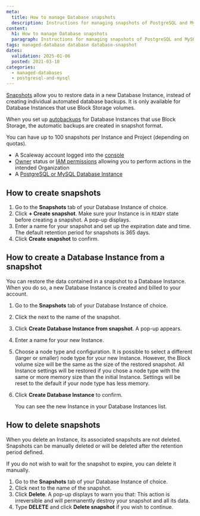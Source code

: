 ```yaml
---
meta:
  title: How to manage Database snapshots
  description: Instructions for managing snapshots of PostgreSQL and MySQL databases.
content:
  h1: How to manage Database snapshots
  paragraph: Instructions for managing snapshots of PostgreSQL and MySQL databases.
tags: managed-database database database-snapshot
dates:
  validation: 2025-01-06
  posted: 2021-03-10
categories:
  - managed-databases
  - postgresql-and-mysql
---
```



[Snapshots](/managed-databases-for-postgresql-and-mysql/how-to/manage-snapshots/) allow you to restore data in a new Database Instance, instead of creating individual automated database backups. It is only available for Database Instances that use Block Storage volumes.

When you set up [autobackups](/managed-databases-for-postgresql-and-mysql/how-to/enable-autobackup/) for Database Instances that use Block Storage, the automatic backups are created in snapshot format.

You can have up to 100 snapshots per Instance and Project (depending on quotas).

<Requirements />

- A Scaleway account logged into the [console](https://console.scaleway.com)
- [Owner](/iam/concepts/#owner) status or [IAM permissions](/iam/concepts/#permission) allowing you to perform actions in the intended Organization
- A [PostgreSQL or MySQL Database Instance](/managed-databases-for-postgresql-and-mysql/quickstart/)

## How to create snapshots

1. Go to the **Snapshots** tab of your Database Instance of choice.
2. Click **+ Create snapshot**.
    <Message type="important">
      Make sure your Instance is in `READY` state before creating a snapshot.
    </Message>
    A pop-up displays.
3. Enter a name for your snapshot and set up the expiration date and time.
    <Message type="note">
      The default retention period for snapshots is 365 days.
    </Message>
4. Click **Create snapshot** to confirm.

## How to create a Database Instance from a snapshot

You can restore the data contained in a snapshot to a Database Instance. When you do so, a new Database Instance is created and billed to your account.

1. Go to the **Snapshots** tab of your Database Instance of choice.
2. Click the <Icon name="more" /> next to the name of the snapshot.
3. Click **Create Database Instance from snapshot**. A pop-up appears.
4. Enter a name for your new Instance.
5. Choose a node type and configuration.
    <Message type="important">
      It is possible to select a different (larger or smaller) node type for your new Instance. However, the Block volume size will be the same as the size of the restored snapshot. All Instance settings will be restored if you chose a node type with the same or more memory size than the initial Instance. Settings will be reset to the default if your node type has less memory.
    </Message>
6. Click **Create Database Instance** to confirm.

    You can see the new Instance in your Database Instances list.

## How to delete snapshots

When you delete an Instance, its associated snapshots are not deleted. Snapshots can be manually deleted or will be deleted after the retention period defined.

If you do not wish to wait for the snapshot to expire, you can delete it manually.

1. Go to the **Snapshots** tab of your Database Instance of choice.
2. Click <Icon name="more" /> next to the name of the snapshot.
3. Click **Delete**. A pop-up displays to warn you that:
    <Message type="important">
      This action is irreversible and will permanently destroy your snapshot and all its data.
    </Message>
4. Type **DELETE** and click **Delete snapshot** if you wish to continue.


